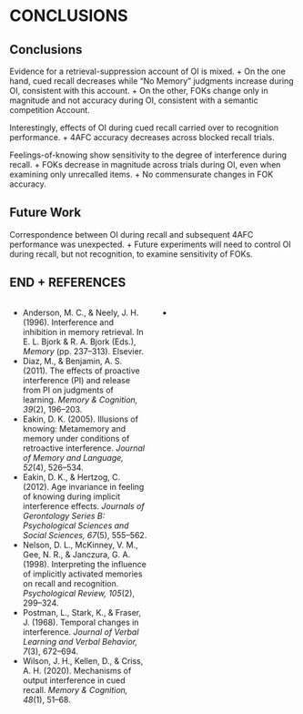 # CONCLUSIONS

## Conclusions

Evidence for a retrieval-suppression account of OI is mixed.
  + On the one hand, cued recall decreases while "No Memory" judgments increase during OI, consistent with this account.
  + On the other, FOKs change only in magnitude and not accuracy during OI, consistent with a semantic competition Account.

Interestingly, effects of OI during cued recall carried over to recognition performance.
  + 4AFC accuracy decreases across blocked recall trials.

Feelings-of-knowing show sensitivity to the degree of interference during recall.
  + FOKs decrease in magnitude across trials during OI, even when examining only unrecalled items.
  + No commensurate changes in FOK accuracy.


## Future Work

Correspondence between OI during recall and subsequent 4AFC performance was unexpected.
  + Future experiments will need to control OI during recall, but not recognition, to examine sensitivity of FOKs.

## END + REFERENCES

:::: {.columns}

::: {.column width="50%"}
- Anderson, M. C., & Neely, J. H. (1996). Interference and inhibition in memory retrieval. In E. L. Bjork & R. A. Bjork (Eds.), _Memory_ (pp. 237–313). Elsevier.
- Diaz, M., & Benjamin, A. S. (2011). The effects of proactive interference (PI) and release from PI on judgments of learning. _Memory & Cognition, 39_(2), 196–203.
- Eakin, D. K. (2005). Illusions of knowing: Metamemory and memory under conditions of retroactive interference. _Journal of Memory and Language, 52_(4), 526–534.
- Eakin, D. K., & Hertzog, C. (2012). Age invariance in feeling of knowing during implicit interference effects. _Journals of Gerontology Series B: Psychological Sciences and Social Sciences, 67_(5), 555–562.
- Nelson, D. L., McKinney, V. M., Gee, N. R., & Janczura, G. A. (1998). Interpreting the influence of implicitly activated memories on recall and recognition. _Psychological Review, 105_(2), 299–324.
- Postman, L., Stark, K., & Fraser, J. (1968). Temporal changes in interference. _Journal of Verbal Learning and Verbal Behavior, 7_(3), 672–694.
- Wilson, J. H., Kellen, D., & Criss, A. H. (2020). Mechanisms of output interference in cued recall. _Memory & Cognition, 48_(1), 51–68.
:::

::: {.column width="50%"}
- 
:::
:::: 